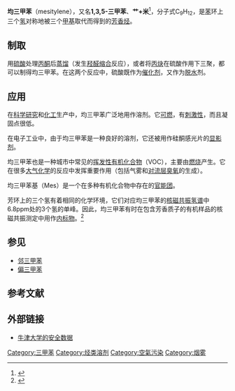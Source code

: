 {{NoteTA|G1=Chemistry}}
{{Chembox
| Name = 均三甲苯
| ImageFileL1 = 1,3,5-Trimethylbenzene.svg
| ImageSizeL1 = 120px
| ImageFileR1 = Mesitylene_acsv.svg
| ImageSizeR1 = 120px
| ImageFile2 = Mesitylene-3D-vdW.png
| ImageFile3 = 1,3,5-trimethylbenzene (mesitylene).jpg
| IUPACName = 1,3,5-Trimethylbenzene
| OtherNames = 1,3,5-三甲苯
| Section1 = {{Chembox Identifiers
| CASNo = 108-67-8
| CASNo_Ref = {{cascite|correct|CAS}}
|  EINECS  =  203-604-4
|  SMILES  =  c1(C)cc(C)cc(C)c1
|  ChemSpiderID_Ref  = {{chemspidercite|correct|chemspider}}|  ChemSpiderID  =  7659
|  PubChem  =  7947
|  KEGG_Ref  = {{keggcite|correct|kegg}}|  KEGG  =  C14508
|  InChI  =  1/C9H12/c1-7-4-8(2)6-9(3)5-7/h4-6H,1-3H3
|  InChIKey  =  AUHZEENZYGFFBQ-UHFFFAOYAK
|  StdInChI_Ref  = {{stdinchicite|correct|chemspider}}|  StdInChI  =  1S/C9H12/c1-7-4-8(2)6-9(3)5-7/h4-6H,1-3H3
|  StdInChIKey_Ref  = {{stdinchicite|correct|chemspider}}|  StdInChIKey  =  AUHZEENZYGFFBQ-UHFFFAOYSA-N
|  UNNumber  =  2325
|  ChEBI_Ref  = {{ebicite|correct|EBI}}|  ChEBI  =  34833
}}
| Section2 = {{Chembox Properties
| Formula = C<sub>9</sub>H<sub>12</sub>
| MolarMass = 120.19
| Density = 0.8637 g/cm³ (20℃)
| MeltingPt = -44.8 ℃
| BoilingPt = 164.7 ℃
  }}
}}

'''均三甲苯'''（mesitylene），又名'''1,3,5-三甲苯'''、'''艹+米'''<ref>{{Cite web |url = http://terms.naer.edu.tw/terms/manager_admin/new_file_download.php?Pact=FileDownLoad&button_num=g5&source_id=160&Pval=68 |title = 化學命名原則第四版較第三版新增部分 |language = zh-tw |accessdate = 2018-09-09 |archive-date = 2018-09-09 |archive-url = https://web.archive.org/web/20180909073633/http://terms.naer.edu.tw/terms/manager_admin/new_file_download.php?Pact=FileDownLoad&button_num=g5&source_id=160&Pval=68 |dead-url = no }}</ref>，分子式C<sub>9</sub>H<sub>12</sub>，是[[苯|苯]]环上三个[[氢|氢]]对称地被三个[[甲基|甲基]]取代而得到的[[芳香烃|芳香烃]]。

== 制取 ==
用[[硫酸|硫酸]]处理[[丙酮|丙酮]]后[[蒸馏|蒸馏]]（发生[[羟醛缩合|羟醛缩合]]反应），或者将[[丙炔|丙炔]]在硫酸作用下三聚，都可以制得均三甲苯。在这两个反应中，硫酸既作为[[催化剂|催化剂]]，又作为[[脱水反应|脱水]]剂。

== 应用 ==
在[[科学研究|科学研究]]和[[化工|化工]]生产中，均三甲苯广泛地用作溶剂。它[[可燃|可燃]]，有[[刺激性|刺激性]]，而且凝固点很低。

在电子工业中，由于均三甲苯是一种良好的溶剂，它还被用作硅酮感光片的[[显影剂|显影剂]]。

均三甲苯也是一种城市中常见的[[挥发性有机化合物|挥发性有机化合物]]（VOC），主要由[[燃烧|燃烧]]产生。它在很多[[大气化学|大气化学]]的反应中发挥重要作用（包括气雾和[[对流层臭氧|对流层臭氧]]的生成）。

均三甲苯基（Mes）是一个在多种有机化合物中存在的[[官能团|官能团]]。

芳环上的三个氢有着相同的化学环境，它们对应均三甲苯的[[核磁共振氢谱|核磁共振氢谱]]中6.8ppm处的3个氢的单峰。因此，均三甲苯有时在包含芳香质子的有机样品的核磁共振测定中用作[[内标物|内标物]]。<ref>{{cite web|url=http://chemicalland21.com/industrialchem/organic/MESITYLENE.htm|title=MESITYLENE (1,3,5-TRIMETHYL BENZENE)|website=chemicalland21.com|accessdate=2009-04-25|archive-date=2008-09-19|archive-url=https://web.archive.org/web/20080919224136/http://www.chemicalland21.com/industrialchem/organic/MESITYLENE.htm|dead-url=no}}</ref>

== 参见 ==
* [[邻三甲苯|邻三甲苯]]
* [[偏三甲苯|偏三甲苯]]

== 参考文献 ==
{{Reflist|}}

== 外部链接 ==
* [https://web.archive.org/web/20071011105721/http://ptcl.chem.ox.ac.uk/MSDS/ME/mesitylene.html 牛津大学的安全数据]

{{苯}}

{{Authority control}}

[[Category:三甲苯|Category:三甲苯]]
[[Category:烃类溶剂|Category:烃类溶剂]]
[[Category:空氣污染|Category:空氣污染]]
[[Category:烟雾|Category:烟雾]]